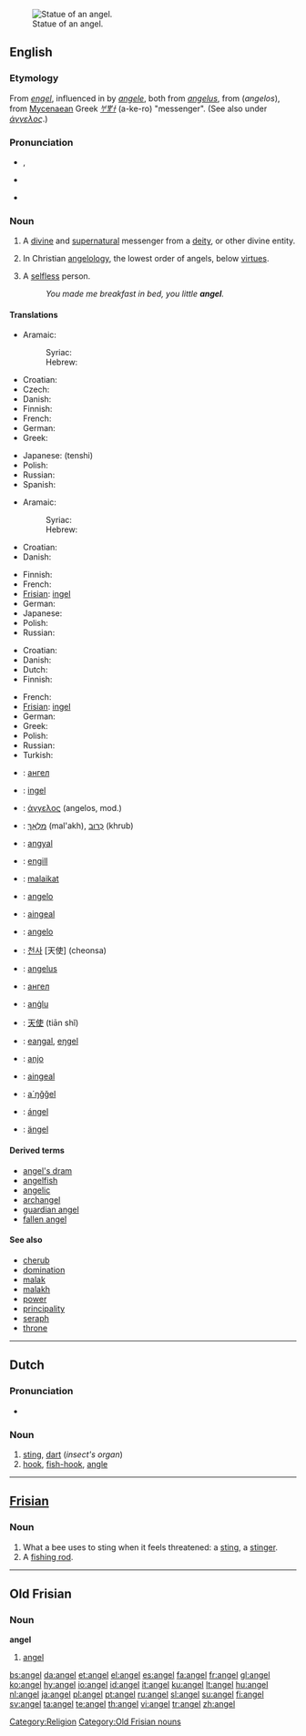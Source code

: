 {{see|Angel|ángel}}
[[Image:Statue at Metairie Cemetery.jpg|thumb|right|Statue of an angel.]]
==English==

===Etymology===
From {{OE.}} ''[[engel]]'', influenced in {{ME.}} by {{OF.}} ''[[angele]]'', both from {{LL.}} ''[[angelus]]'', from {{AGr.}} ''{{polytonic|[[ἄγγελος]]}}'' (''angelos''), from [[Mycenaean]] Greek ''[[𐀀𐀐𐀫]]'' (a-ke-ro)  "messenger". (See also under ''[[άγγελος#Etymology|άγγελος]]''.)

===Pronunciation===
* {{enPR|ānʹjəl}}, {{IPA|/ˈeɪn.dʒəl/}}
* {{audio|en-uk-angel.ogg|Audio (UK)}}
* {{audio|en-us-angel.ogg|Audio (US)}}
*: {{rhymes|eɪndʒəl}}

===Noun===
{{en-noun}}

# A [[divine]] and [[supernatural]] messenger from a [[deity]], or other divine entity.
# {{context|biblical tradition}} In Christian [[angelology]], the lowest order of angels, below [[virtue]]s.
# A [[selfless]] person.
#: ''You made me breakfast in bed, you little '''angel'''.''

====Translations====
{{trans-top|messenger from a deity}}
* Aramaic:
*: Syriac: {{tø|arc|ܡܠܐܟܐ|m||tr=mal'akhā, mal'akho|sc=Syrc}}
*: Hebrew: {{t-|he|מלאכא|m||tr=mal'akhā, mal'akho|sc=Hebr}}
* Croatian: {{t-|hr|anđeo|m}}
* Czech: {{t-|cs|anděl|m}}
* Danish: {{t+|da|engel|c}}
* Finnish: {{t+|fi|enkeli}}
* French: {{t+|fr|ange|m}}
* German: {{t+|de|Engel|m}}
* Greek: {{t+|el|άγγελος|m|tr=ángelos|sc=Grek}}
{{trans-mid}}
* Japanese: {{t+|ja|天使|sc=Jpan}} (tenshi)
* Polish: {{t|pl|anioł}} {{m}}
* Russian: {{t+|ru|ангел|m||tr=áng'el|sc=Cyrl}}
* Spanish: {{t+|es|ángel|m}}
{{trans-bottom}}

{{trans-top|in Christian angelology, the lowest order of angels}}
* Aramaic:
*: Syriac: {{tø|arc|ܡܠܐܟܐ|m||tr=mal'akhā, mal'akho|sc=Syrc}}
*: Hebrew: {{t-|he|מלאכא|m||tr=mal'akhā, mal'akho|sc=Hebr}}
* Croatian: {{t-|hr|anđeo|m}}
* Danish: {{t+|da|engel|c}}
{{trans-mid}}
* Finnish: {{t+|fi|enkeli}}
* French: {{t+|fr|ange|m}}
* [[Frisian]]: [[ingel]]
* German: {{t+|de|Engel|m}}
* Japanese: {{t+|ja|天使||tr=tenshi|sc=Jpan}}
* Polish: {{t|pl|anioł}} {{m}}
* Russian: {{t+|ru|ангел|m|áng'el|sc=Cyrl}}
{{trans-bottom}}

{{trans-top|selfless person}}
* Croatian: {{t-|hr|anđeo|m}}
* Danish: {{t+|da|engel|c}}
* Dutch: {{t+|nl|engel|m}}
* Finnish: {{t+|fi|enkeli}}
{{trans-mid}}
* French: {{t+|fr|ange|m}}
* [[Frisian]]: [[ingel]]
* German: {{t+|de|Engel|m}}
* Greek: {{t+|el|άγγελος|m|tr=ángelos|sc=Grek}}
* Polish: {{t|pl|anioł}} {{m}}
* Russian: {{t+|ru|ангел|m||áng'el|sc=Cyrl}}
* Turkish: {{t-|tr|melek}}
{{trans-bottom}}

{{checktrans-top}}
* {{ttbc|Bulgarian}}: [[ангел]] {{m}}
* {{ttbc|Estonian}}: [[ingel]]
* {{ttbc|Greek, Ancient}}: [[άγγελος]] {{m}} (angelos, mod.)
* {{ttbc|Hebrew}}: [[מלאך|מַלְאָךְ]] {{m}} (mal'akh), [[כרוב|כְּרוּב]] {{m}} (khrub)
* {{ttbc|Hungarian}}: [[angyal]]
* {{ttbc|Icelandic}}: [[engill]] {{m}}
* {{ttbc|Indonesian}}: [[malaikat]]
* {{ttbc|Interlingua}}: [[angelo]]
* {{ttbc|Irish}}: [[aingeal]]
* {{ttbc|Italian}}: [[angelo]] {{m}}
* {{ttbc|Korean}}: [[천사]] [天使] (cheonsa)
{{trans-mid}}
* {{ttbc|Latin}}: [[angelus]] {{m}}
* {{ttbc|Macedonian}}: [[ангел]] {{m}}
* {{ttbc|Maltese}}: [[anġlu]] {{m}}
* {{ttbc|Mandarin Chinese}}: [[天使]] (tiān shǐ)
* {{ttbc|Northern Sami}}: [[eaŋgal]], [[eŋgel]]
* {{ttbc|Portuguese}}: [[anjo]] {{m}}
* {{ttbc|Scottish Gaelic}}: [[aingeal]] {{m}}
* {{ttbc|Skolt Sami}}: [[a´ŋǧǧel]]
* {{ttbc|Spanish}}: [[ángel]] {{m}}
* {{ttbc|Swedish}}: [[ängel]] {{c}}
{{trans-bottom}}

====Derived terms====
* [[angel's dram]]
* [[angelfish]]
* [[angelic]]
* [[archangel]]
* [[guardian angel]]
* [[fallen angel]]

====See also====
* [[cherub]]
* [[domination]]
* [[malak]]
* [[malakh]]
* [[power]]
* [[principality]]
* [[seraph]]
* [[throne]]

[[Category:Religion]]

----

==Dutch==

===Pronunciation===
* {{IPA|/ˈaŋəl/}}

===Noun===
{{nl-noun|g=m|angels|angeltje}}

# [[sting]], [[dart]] (''insect's organ'')
# [[hook]], [[fish-hook]], [[angle]]

----

==[[Frisian]]==

===Noun===
{{infl|fy|noun}}

# What a bee uses to sting when it feels threatened: a [[sting]], a [[stinger]].
# A [[fishing rod]].

----
==Old Frisian==

===Noun===
'''angel'''

# [[#English|angel]]

[[Category:Old Frisian nouns]]
[[bs:angel]]
[[da:angel]]
[[et:angel]]
[[el:angel]]
[[es:angel]]
[[fa:angel]]
[[fr:angel]]
[[gl:angel]]
[[ko:angel]]
[[hy:angel]]
[[io:angel]]
[[id:angel]]
[[it:angel]]
[[ku:angel]]
[[lt:angel]]
[[hu:angel]]
[[nl:angel]]
[[ja:angel]]
[[pl:angel]]
[[pt:angel]]
[[ru:angel]]
[[sl:angel]]
[[su:angel]]
[[fi:angel]]
[[sv:angel]]
[[ta:angel]]
[[te:angel]]
[[th:angel]]
[[vi:angel]]
[[tr:angel]]
[[zh:angel]]